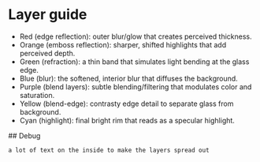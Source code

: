 
# Layer guide

- <Color color="red">Red (edge reflection):</Color> outer blur/glow that creates perceived thickness.
- <Color color="orange">Orange (emboss reflection):</Color> sharper, shifted highlights that add perceived depth.
- <Color color="green">Green (refraction):</Color> a thin band that simulates light bending at the glass edge.
- <Color color="blue">Blue (blur):</Color> the softened, interior blur that diffuses the background.
- <Color color="purple">Purple (blend layers):</Color> subtle blending/filtering that modulates color and saturation.
- <Color color="yellow">Yellow (blend-edge):</Color> contrasty edge detail to separate glass from background.
- <Color color="cyan">Cyan (highlight):</Color> final bright rim that reads as a specular highlight.

<Margin />


<LiquidGlassDisplay>
  <ManyMasksDebug>
    ## Debug

    a lot of text on the inside to make the layers spread out
  </ManyMasksDebug>
</LiquidGlassDisplay>
